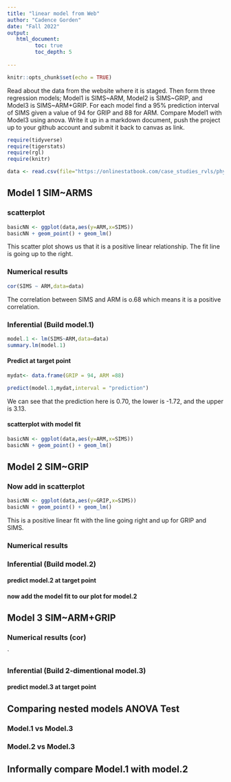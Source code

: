 ```yaml
---
title: "linear model from Web"
author: "Cadence Gorden"
date: "Fall 2022"
output:
   html_document:
         toc: true
         toc_depth: 5
        
---
```


```r
knitr::opts_chunk$set(echo = TRUE)
```

Read about the data from the website where it is staged.  Then form three regression models; Model1 is SIMS~ARM, Model2 is SIMS~GRIP, and Model3 is SIMS~ARM+GRIP. For each model find a 95% prediction interval of SIMS given a value of 94  for GRIP and 88 for ARM. Compare Model1 with Model3 using anova. Write it up in a markdown document, push the project up to your github account and submit it back to canvas as link. 

 


```r
require(tidyverse)
require(tigerstats)
require(rgl)
require(knitr)

```

```r
data <- read.csv(file="https://onlinestatbook.com/case_studies_rvls/physical_strength/data.txt",sep="",header=TRUE)  

```

## Model 1 SIM~ARMS

### scatterplot

```r
basicNN <- ggplot(data,aes(y=ARM,x=SIMS))
basicNN + geom_point() + geom_lm()
```

This scatter plot shows us that it is a positive linear relationship. The fit line is going up to the right. 

### Numerical results

```r
cor(SIMS ~ ARM,data=data)
```

The correlation between SIMS and ARM is o.68 which means it is a positive correlation. 

### Inferential  (Build model.1)

```r
model.1 <- lm(SIMS~ARM,data=data)
summary.lm(model.1)
```

#### Predict at target point

```r
mydat<- data.frame(GRIP = 94, ARM =88)
```

```r
predict(model.1,mydat,interval = "prediction")
```

We can see that the prediction here is 0.70, the lower is -1.72, and the upper is 3.13. 

#### scatterplot with model fit
  
```r
basicNN <- ggplot(data,aes(y=ARM,x=SIMS))
basicNN + geom_point() + geom_lm()
```
  

## Model 2 SIM~GRIP

### Now add in scatterplot

```r
basicNN <- ggplot(data,aes(y=GRIP,x=SIMS))
basicNN + geom_point() + geom_lm()
```

This is a positive linear fit with the line going right and up for GRIP and SIMS. 

### Numerical results 


### Inferential  (Build model.2)
  

#### predict model.2 at target point

#### now add the model fit to our plot for model.2
  


## Model 3 SIM~ARM+GRIP

### Numerical results (cor)

`
  
### Inferential  (Build 2-dimentional model.3)

#### predict model.3 at target point
  

## Comparing nested models ANOVA Test

### Model.1 vs Model.3
### Model.2 vs Model.3

## Informally compare Model.1 with model.2

